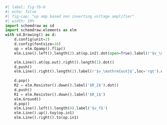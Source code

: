 ```python
#| label: fig-fb-6
#| echo: false
#| fig-cap: "op amp based non inverting voltage amplifier"
#| width: 10%
import schemdraw as sd
import schemdraw.elements as elm
with sd.Drawing() as d:
    d.config(unit=2)
    d.config(fontsize=16)
    op = elm.Opamp().flip()
    elm.Line().left().length(2).at(op.in2).dot(open=True).label(r'$v_\mathrm{in}$', 'left')

    elm.Line().at(op.out).right().length(1).dot()
    d.push()
    elm.Line().right().length(2).label(r'$v_\mathrm{out}$',loc='rgt').dot(open=True)
    
    d.pop()
    R2 = elm.Resistor().down().label('$R_2$').dot()
    d.push()
    R1 = elm.Resistor().down().label('$R_1$')
    elm.Ground()
    d.pop()
    elm.Line().left().length(4).label('$v_f$')
    elm.Line().up().toy(op.in1)
    elm.Line().right().to(op.in1)
```
